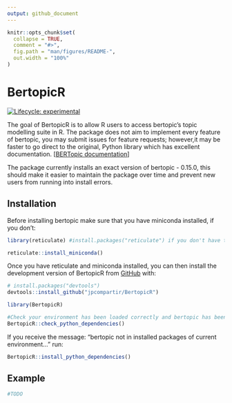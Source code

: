 ```yaml
---
output: github_document
---
```


<!-- README.md is generated from README.Rmd. Please edit that file -->

```r
knitr::opts_chunk$set(
  collapse = TRUE,
  comment = "#>",
  fig.path = "man/figures/README-",
  out.width = "100%"
)
```

# BertopicR

<!-- badges: start -->
[![Lifecycle: experimental](https://img.shields.io/badge/lifecycle-experimental-orange.svg)](https://lifecycle.r-lib.org/articles/stages.html#experimental)
<!-- badges: end -->

The goal of BertopicR is to allow R users to access bertopic's topic modelling suite in R. The package does not aim to implement every feature of bertopic, you may  submit issues for feature requests; however,it may be faster to go direct to the original, Python library which has excellent documentation. [[BERTopic documentation](https://maartengr.github.io/BERTopic/index.html)]

The package currently installs an exact version of bertopic - 0.15.0, this should make it easier to maintain the package over time and prevent new users from running into install errors.


## Installation

Before installing bertopic make sure that you have miniconda installed, if you don't:
```r
library(reticulate) #install.packages("reticulate") if you don't have this already or aren't sure how to install.

reticulate::install_miniconda()
```


Once you have reticulate and miniconda installed, you can then install the development version of BertopicR from [GitHub](https://github.com/) with:

``` r
# install.packages("devtools")
devtools::install_github("jpcompartir/BertopicR")

library(BertopicR)

#Check your environment has been loaded correctly and bertopic has been installed:
BertopicR::check_python_dependencies()
```

If you receive the message:
"bertopic not in installed packages of current environment..."
run:
```r
BertopicR::install_python_dependencies()
```

## Example

```r
#TODO
```

